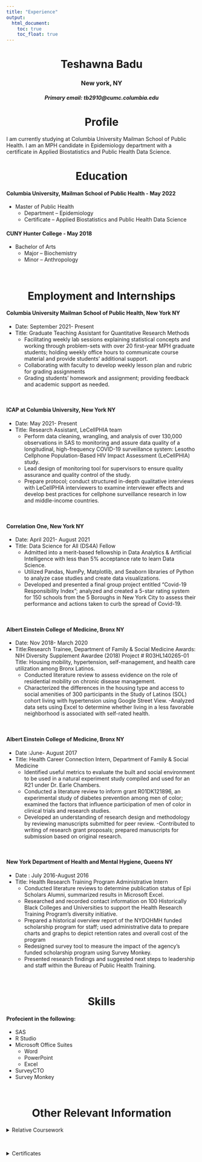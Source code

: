 ```yaml
---
title: "Experience"
output: 
  html_document:
    toc: true
    toc_float: true
---
```

<center><h1>Teshawna Badu</h1> </center>
<center><h3>New york, NY</h3> </center>
<center><h5>Primary email: tb2910@cumc.columbia.edu</h5> </center>

<center><h1>Profile</h1> </center>
I am currently studying at Columbia University Mailman School of Public Health. I am an MPH candidate in Epidemiology department with a certificate in Applied Biostatistics and Public Health Data Science. 


<center><h1>Education</h1></center>

#### Columbia University, Mailman School of Public Health           - May 2022
 * Master of Public Health
    - Department – Epidemiology 
    - Certificate – Applied Biostatistics and Public Health Data Science 
        
#### CUNY Hunter College                                          - May 2018
 * Bachelor of Arts
    - Major – Biochemistry
    - Minor – Anthropology
    
  
$~$

<center><h1>Employment and Internships</h1></center>   
#### Columbia University Mailman School of Public Health, New York NY                       		 
* Date: September 2021- Present
* Title: Graduate Teaching Assistant for Quantitative Research Methods
  - Facilitating weekly lab sessions explaining statistical concepts and working through problem-sets with over 20 first-year MPH graduate students; holding weekly office hours to communicate course material and provide students’ additional support.
  - Collaborating with faculty to develop weekly lesson plan and rubric for grading assignments
  - Grading students’ homework and assignment; providing feedback and academic support as needed. 

$~$

#### ICAP at Columbia University, New York NY 						                   
* Date: May 2021- Present
* Title: Research Assistant, LeCellPHIA team
  - Perform data cleaning, wrangling, and analysis of over 130,000 observations in SAS to monitoring and assure data quality of a longitudinal, high-frequency COVID-19 surveillance system: Lesotho Cellphone Population-Based HIV Impact Assessment (LeCellPHIA) study.
  - Lead design of monitoring tool for supervisors to ensure quality assurance and quality control of the study.
  - Prepare protocol; conduct structured in-depth qualitative interviews with LeCellPHIA interviewers to examine interviewer effects and develop best practices for cellphone surveillance research in low and middle-income countries.

$~$

#### Correlation One, New York NY									    
* Date: April 2021- August 2021
* Title: Data Science for All (DS4A) Fellow 
  - Admitted into a merit-based fellowship in Data Analytics & Artificial Intelligence with less than 5% acceptance rate to learn Data Science.
  - Utilized Pandas, NumPy, Matplotlib, and Seaborn libraries of Python to analyze case studies and create data visualizations.
  - Developed and presented a final group project entitled “Covid-19 Responsibility Index”; analyzed and created a 5-star rating system for 150 schools from the 5 Boroughs in New York City to assess their performance and actions taken to curb the spread of Covid-19. 
  
$~$

#### Albert Einstein College of Medicine, Bronx NY 						                  
* Date: Nov 2018- March 2020
* Title:Research Trainee, Department of Family & Social Medicine
Awards: NIH Diversity Supplement Awardee (2018)
Project # R03HL140265-01 Title: Housing mobility, hypertension, self-management, and health care utilization among Bronx Latinos.
  - Conducted literature review to assess evidence on the role of residential mobility on chronic disease management. 
  -	Characterized the differences in the housing type and access to social amenities of 300 participants in the Study of Latinos (SOL) cohort living with hypertension using Google Street View.
  -Analyzed data sets using Excel to determine whether living in a less favorable neighborhood is associated with self-rated health. 
  
$~$

#### Albert Einstein College of Medicine, Bronx NY 						                  
* Date :June- August 2017
* Title: Health Career Connection Intern, Department of Family & Social Medicine
  - Identified useful metrics to evaluate the built and social environment to be used in a natural experiment study compiled and used for an R21 under Dr. Earle Chambers. 
  - Conducted a literature review to inform grant R01DK121896, an experimental study of diabetes prevention among men of color; examined the factors that influence participation of men of color in clinical trials and research studies. 
  - Developed an understanding of research design and methodology by reviewing manuscripts submitted for peer review. 
  -Contributed to writing of research grant proposals; prepared manuscripts for submission based on original research.
  
$~$

#### New York Department of Health and Mental Hygiene, Queens NY                                                        
* Date : July 2016-August 2016 
* Title: Health Research Training Program Administrative Intern 
  -	Conducted literature reviews to determine publication status of Epi Scholars Alumni, summarized results in Microsoft Excel.
  - Researched and recorded contact information on 100 Historically Black Colleges and Universities to support the Health Research Training Program’s diversity initiative. 
  -	Prepared a historical overview report of the NYDOHMH funded scholarship program for staff; used administrative data to prepare charts and graphs to depict retention rates and overall cost of the program
  - Redesigned survey tool to measure the impact of the agency’s funded scholarship program using Survey Monkey.
  - Presented research findings and suggested next steps to leadership and staff within the Bureau of Public Health Training.

$~$

<center><h1>Skills</h1></center> 
#### Profecient in the following:
- SAS
- R Studio
- Microsoft Office Suites
  - Word
  - PowerPoint
  - Excel
- SurveyCTO
- Survey Monkey

$~$
$~$
<center><h1>Other Relevant Information</h1></center>
<details>
<summary>Relative Coursework</summary>
<li>Columbia CORE</li>
<li>SAS Course</li></ul>
<li>Epidemiology II & III</li></ul>
<li>Data Science</li></ul>
<li> Spatial Epidemiology </li></ul>
<li> Applied Regression </li></ul>
<li> Analysis of Categorical Data </li></ul>
</details>

$~$

<details>
<summary>Certificates</summary>
<li>CITI- "Collaborative Institutional Training Initiative”</li>
<li>HIPPA- TC0019: “Health Insurance Portability Accountability Act Research Training Course”</li>
<li>Mental Health First Aid</li>
</details>